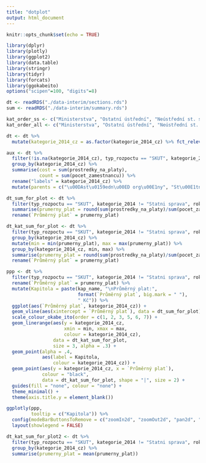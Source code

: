 ```yaml
---
title: "dotplot"
output: html_document
---
```


```r
knitr::opts_chunk$set(echo = TRUE)

library(dplyr)
library(plotly)
library(ggplot2)
library(data.table)
library(stringr)
library(tidyr)
library(forcats)
library(ggokabeito)
options("scipen"=100, "digits"=8)

dt <- readRDS("./data-interim/sections.rds")
sum <- readRDS("./data-interim/summary.rds")
```

```r
kat_order_ss <- c("Ministerstva", "Ostatní ústřední", "Neústřední st. správa")
kat_order_all <- c("Ministerstva", "Ostatní ústřední", "Neústřední st. správa", "Ostatní vč. armády", "Sbory", "Příspěvkové organizace")
```

```r
dt <- dt %>% 
  mutate(kategorie_2014_cz = as.factor(kategorie_2014_cz) %>% fct_relevel(kat_order_all) %>% fct_rev())
```


```r
aux <- dt %>%
  filter(!is.na(kategorie_2014_cz), typ_rozpoctu == "SKUT", kategorie_2014 != "Statni sprava", rok == 2020) %>%
  group_by(kategorie_2014_cz) %>%
  summarise(cost = sum(prostredky_na_platy),
            count = sum(pocet_zamestnancu)) %>%
  rename("labels" = kategorie_2014_cz) %>%
  mutate(parents = c("\u00DAst\u0159edn\u00ED org\u00E1ny", "St\u00E1tn\u00ED spr\u00E1va", "\u00DAst\u0159edn\u00ED org\u00E1ny", "Organiza\u010Dn\u00ED slo\u017Eky st\u00E1tu", "", "St\u00E1tn\u00ED spr\u00E1va"))

```

```r
dt_sum_for_plot <- dt %>% 
  filter(typ_rozpoctu == "SKUT", kategorie_2014 != "Statni sprava", rok == 2020) %>% 
  summarise(prumerny_plat = round(sum(prostredky_na_platy)/sum(pocet_zamestnancu)/12)) %>% 
  rename(`Průměrný plat` = prumerny_plat)

dt_kat_sum_for_plot <- dt %>% 
  filter(typ_rozpoctu == "SKUT", kategorie_2014 != "Statni sprava", rok == 2020) %>% 
  group_by(kategorie_2014_cz) %>% 
  mutate(min = min(prumerny_plat), max = max(prumerny_plat)) %>% 
  group_by(kategorie_2014_cz, min, max) %>% 
  summarise(prumerny_plat = round(sum(prostredky_na_platy)/sum(pocet_zamestnancu)/12)) %>% 
  rename(`Průměrný plat` = prumerny_plat)

ppp <- dt %>% 
  filter(typ_rozpoctu == "SKUT", kategorie_2014 != "Statni sprava", rok == 2020) %>%
  rename(`Průměrný plat` = prumerny_plat) %>% 
  mutate(Kapitola = paste(kap_name, "\nPrůměrný plat:", 
                          format(`Průměrný plat`, big.mark = " "),
                          " Kč")) %>% 
  ggplot(aes(`Průměrný plat`, kategorie_2014_cz)) +
  geom_vline(aes(xintercept = `Průměrný plat`), data = dt_sum_for_plot) +
  scale_colour_okabe_ito(order = c(1, 2, 3, 5, 6, 7)) +
  geom_linerange(aes(y = kategorie_2014_cz,
                     xmin = min, xmax = max,
                     colour = kategorie_2014_cz), 
                 data = dt_kat_sum_for_plot,
                 size = 3, alpha = .3) +
  geom_point(alpha = .4, 
             aes(label = Kapitola,
                 colour = kategorie_2014_cz)) +
  geom_point(aes(y = kategorie_2014_cz, x = `Průměrný plat`),
             colour = "black",
             data = dt_kat_sum_for_plot, shape = "|", size = 2) +
  guides(fill = "none", colour = "none") +
  theme_minimal() +
  theme(axis.title.y = element_blank())
```


```r
ggplotly(ppp, 
         tooltip = c("Kapitola")) %>% 
  config(modeBarButtonsToRemove = c("zoomIn2d", "zoomOut2d", "pan2d", "lasso2d", "select2d", "autoScale2d"), displaylogo = FALSE) %>% 
  layout(showlegend = FALSE)
```

```r
dt_kat_sum_for_plot2 <- dt %>% 
  filter(typ_rozpoctu == "SKUT", kategorie_2014 != "Statni sprava", rok == 2020) %>% .infla
  group_by(kategorie_2014_cz) %>% 
  summarise(prumerny_plat = mean(prumerny_plat))
```

